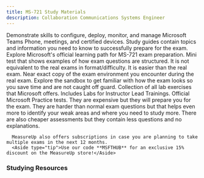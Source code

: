 ```yaml
---
title: MS-721 Study Materials
description: Collaboration Communications Systems Engineer
---
```


<LinkCard title="Explore additional resources below!" href="#studying-resources" />

<Card title="Get Started" icon="star"> 
  <LinkCard title="Exam MS-721: Collaboration Communications Systems Engineer" href="https://learn.microsoft.com/credentials/certifications/m365-collaboration-communications-systems-engineer?WT.mc_id=studentamb_165290" target="_blank"/>
Demonstrate skills to configure, deploy, monitor, and manage Microsoft Teams Phone, meetings, and certified devices.
  <LinkCard title="MS-721 Study Guide" href="https://learn.microsoft.com/credentials/certifications/resources/study-guides/ms-721?WT.mc_id=studentamb_165290" target="_blank"/>
    Study guides contain topics and information you need to know to successfully prepare for the exam.
  <LinkCard title="Microsoft Learn" href="https://learn.microsoft.com/training/courses/ms-721t00?WT.mc_id=studentamb_165290" target="_blank"/>
    Explore Microsoft's official learning path for MS-721 exam preparation.
 <LinkCard title="Practice Assessment" href="https://learn.microsoft.com/credentials/certifications/m365-collaboration-communications-systems-engineer/practice/assessment?assessment-type=practice&assessmentId=78&practice-assessment-type=certification&WT.mc_id=studentamb_165290" target="_blank"/>
      Mini test that shows examples of how exam questions are structured. It is not equivalent to the real exams in format/difficulty. It is easier than the real exam.
  <LinkCard title="Exam Sandbox" href="https://aka.ms/examdemo" target="_blank"/>
      Near exact copy of the exam environment you encounter during the real exam. Explore the sandbox to get familiar with how the exam looks so you save time and are not caught off guard.
  <LinkCard title="Exam Labs" href="https://certs.msfthub.wiki/labs/microsoft365/ms-721" target="_blank"/>
      Collection of all lab exercises that Microsoft offers. Includes Labs for Instructor Lead Trainings.
</Card>

<Card title="MeasureUp Practice Tests" icon="open-book"> 
<CardGrid>
  <LinkCard title="MeasureUp Assessment" href="https://www.measureup.com/ms-721-assessment.html#u44" target="_blank"/>
  <LinkCard title="MeasureUp Practice Test" href="https://www.measureup.com/ms-721-exam.html#u44" target="_blank"/>
</CardGrid>
  <LinkCard title="MeasureUp Subscriptions" href="https://www.measureup.com/subscription-plans-for-individuals#u44" target="_blank"/>
      Official Microsoft Practice tests. They are expensive but they will prepare you for the exam. They are harder than normal exam questions but that helps 
      even more to identify your weak areas and where you need to study more. There are also cheaper assessments but they contain less questions and no explanations.

      MeasureUp also offers subscriptions in case you are planning to take multiple exams in the next 12 months. 
      <Aside type="tip">Use our code **MSFTHUB** for an exclusive 15% discount on the MeasureUp store!</Aside>
</Card>

### Studying Resources

<Tabs>

  <TabItem label="Text">
    <CardGrid>
      <LinkCard title="Microsoft Learn" href="https://learn.microsoft.com/training/courses/ms-721t00?WT.mc_id=studentamb_165290" target="_blank"/>
    </CardGrid>
  </TabItem>

  <TabItem label="Videos">
    <CardGrid>
      <LinkCard title="Microsoft Virtual Training Day - Microsoft Teams Phone" href="https://events.microsoft.com/allevents/?language=English&clientTimeZone=1&search=Microsoft%20365%20Virtual%20Training%20Day:%20Microsoft%20Teams%20Phone&WT.mc_id=studentamb_165290" target="_blank"/>
      <LinkCard title="Microsoft Virtual Training Day - Manage Your Smart Workplace with Microsoft Teams" href="https://events.microsoft.com/allevents/?clientTimeZone=1&format=Digital&deliverylanguage=English&search=Microsoft%20365%20Virtual%20Training%20Day:%20Manage%20Your%20Smart%20Workplace%20with%20Microsoft%20Teams&WT.mc_id=studentamb_165290" target="_blank"/>
    </CardGrid>
  </TabItem>

  <TabItem label="Tests">
  <CardGrid>
    <LinkCard title="Microsoft Learn Practice Assessment" href="https://learn.microsoft.com/credentials/certifications/m365-collaboration-communications-systems-engineer/practice/assessment?assessment-type=practice&assessmentId=78&practice-assessment-type=certification&WT.mc_id=studentamb_165290" target="_blank"/>
    <LinkCard title="MeasureUp Practice Tests" href="https://www.measureup.com/ms-721-exam.html#u44" target="_blank"/> 
    <LinkCard title="MeasureUp Assessment" href="https://www.measureup.com/ms-721-exam.html#u44" target="_blank"/>
  </CardGrid>
  </TabItem>

  <TabItem label="Paid">
    <CardGrid>
    </CardGrid>
  </TabItem>

  <TabItem label="Misc">
    <CardGrid>
      <LinkCard title="Microsoft 365 E5 Developer Tenant" href="https://developer.microsoft.com/microsoft-365/dev-program?WT.mc_id=studentamb_165290" target="_blank"/>
    </CardGrid>
  </TabItem>

</Tabs>
